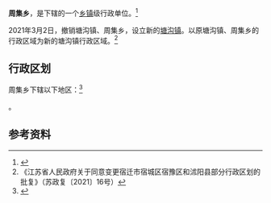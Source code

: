 {{中国乡级行政区|32/13/22/201/000
| 电话区号 = 527
}}

'''周集乡'''，是{{PRC admin/fullname|32/13/22/201/000|3}}下辖的一个[[乡镇|乡镇]]级行政单位。<ref>{{PRC admin/ref sgc|{{PRC admin/parent|32/13/22/201/000}}}}</ref>

2021年3月2日，撤销塘沟镇、周集乡，设立新的[[塘沟镇|塘沟镇]]。以原塘沟镇、周集乡的行政区域为新的塘沟镇行政区域。<ref>《江苏省人民政府关于同意变更宿迁市宿城区宿豫区和沭阳县部分行政区划的批复》（苏政复〔2021〕16号）</ref>

== 行政区划 ==

周集乡下辖以下地区：<ref>{{PRC admin/ref sgc|32/13/22/201/000}}</ref>

{{PRC admin/children|32/13/22/201/000}}。

== 参考资料 ==

{{reflist}}

{{PRC admin/navcat|32/13/22/201/000}}
